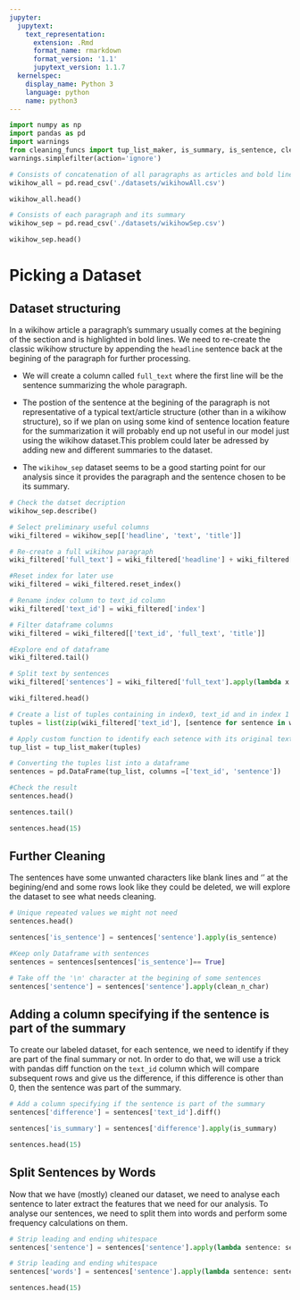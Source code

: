 ```yaml
---
jupyter:
  jupytext:
    text_representation:
      extension: .Rmd
      format_name: rmarkdown
      format_version: '1.1'
      jupytext_version: 1.1.7
  kernelspec:
    display_name: Python 3
    language: python
    name: python3
---
```


```python
import numpy as np
import pandas as pd
import warnings
from cleaning_funcs import tup_list_maker, is_summary, is_sentence, clean_n_char
warnings.simplefilter(action='ignore')
```

```python
# Consists of concatenation of all paragraphs as articles and bold lines as summaries
wikihow_all = pd.read_csv('./datasets/wikihowAll.csv')
```

```python
wikihow_all.head()
```

```python
# Consists of each paragraph and its summary
wikihow_sep = pd.read_csv('./datasets/wikihowSep.csv')
```

```python
wikihow_sep.head()
```

# Picking a Dataset 

## Dataset structuring

In a wikihow article a paragraph's summary usually comes at the begining of the section and is highlighted in bold lines. We need to re-create the classic wikihow structure by appending the `headline` sentence back at the begining of the paragraph for further processing.

* We will create a column called `full_text` where the first line will be the sentence summarizing the whole paragraph.  

* The postion of the sentence at the begining of the paragraph is not representative of a typical text/article structure (other than in a wikihow structure), so if we plan on using some kind of sentence location feature for the summarization it will probably end up not useful in our model just using the wikihow dataset.This problem could later be adressed by adding new and different summaries to the dataset. 

* The `wikihow_sep` dataset seems to be a good starting point for our analysis since it provides the paragraph and the sentence chosen to be its summary. 

```python
# Check the datset decription
wikihow_sep.describe()
```

```python
# Select preliminary useful columns 
wiki_filtered = wikihow_sep[['headline', 'text', 'title']]
```

```python
# Re-create a full wikihow paragraph
wiki_filtered['full_text'] = wiki_filtered['headline'] + wiki_filtered['text']
```

```python
#Reset index for later use
wiki_filtered = wiki_filtered.reset_index()
```

```python
# Rename index column to text_id column 
wiki_filtered['text_id'] = wiki_filtered['index']
```

```python
# Filter dataframe columns 
wiki_filtered = wiki_filtered[['text_id', 'full_text', 'title']]
```

```python
#Explore end of dataframe
wiki_filtered.tail()
```

```python
# Split text by sentences   
wiki_filtered['sentences'] = wiki_filtered['full_text'].apply(lambda x: str(x).split('.') )
```

```python
wiki_filtered.head()
```

```python
# Create a list of tuples containing in index0, text_id and in index 1 the list of sentences corresponding to this text 
tuples = list(zip(wiki_filtered['text_id'], [sentence for sentence in wiki_filtered['sentences']]))
```

```python
# Apply custom function to identify each setence with its original text
tup_list = tup_list_maker(tuples)
```

```python
# Converting the tuples list into a dataframe 
sentences = pd.DataFrame(tup_list, columns =['text_id', 'sentence'])
```

```python
#Check the result
sentences.head()
```

```python
sentences.tail()
```

```python
sentences.head(15)
```

## Further Cleaning 

The sentences have some unwanted characters like blank lines and '\n' at the begining/end and some rows look like they could be deleted, we will explore the dataset to see what needs cleaning.

```python
# Unique repeated values we might not need
sentences.head()
```

```python
sentences['is_sentence'] = sentences['sentence'].apply(is_sentence)
```

```python
#Keep only Dataframe with sentences 
sentences = sentences[sentences['is_sentence']== True]
```

```python
# Take off the '\n' character at the begining of some sentences
sentences['sentence'] = sentences['sentence'].apply(clean_n_char)
```

## Adding a column specifying if the sentence is part of the summary

To create our labeled dataset, for each sentence, we need to identify if they are part of the final summary or not. In order to do that, we will use a trick with pandas diff function on the `text_id` column which will compare subsequent rows and give us the difference, if this difference is other than 0, then the sentence was part of the summary.

```python
# Add a column specifying if the sentence is part of the summary
sentences['difference'] = sentences['text_id'].diff()
```

```python
sentences['is_summary'] = sentences['difference'].apply(is_summary)
```

```python
sentences.head(15)
```

## Split Sentences by Words 

Now that we have (mostly) cleaned our dataset, we need to analyse each sentence to later extract the features that we need for our analysis. To analyse our sentences, we need to split them into words and perform some frequency calculations on them.

```python
# Strip leading and ending whitespace
sentences['sentence'] = sentences['sentence'].apply(lambda sentence: sentence.strip())
```

```python
# Strip leading and ending whitespace
sentences['words'] = sentences['sentence'].apply(lambda sentence: sentence.split(' '))
```

```python
sentences.head(15)
```
